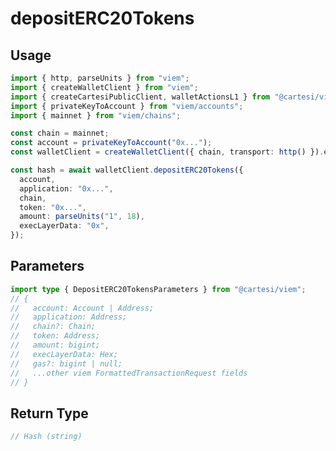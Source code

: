 # depositERC20Tokens

## Usage

```ts twoslash
import { http, parseUnits } from "viem";
import { createWalletClient } from "viem";
import { createCartesiPublicClient, walletActionsL1 } from "@cartesi/viem";
import { privateKeyToAccount } from "viem/accounts";
import { mainnet } from "viem/chains";

const chain = mainnet;
const account = privateKeyToAccount("0x...");
const walletClient = createWalletClient({ chain, transport: http() }).extend(walletActionsL1());

const hash = await walletClient.depositERC20Tokens({
  account,
  application: "0x...",
  chain,
  token: "0x...",
  amount: parseUnits("1", 18),
  execLayerData: "0x",
});
```

## Parameters

```ts twoslash
import type { DepositERC20TokensParameters } from "@cartesi/viem";
// {
//   account: Account | Address;
//   application: Address;
//   chain?: Chain;
//   token: Address;
//   amount: bigint;
//   execLayerData: Hex;
//   gas?: bigint | null;
//   ...other viem FormattedTransactionRequest fields
// }
```

## Return Type

```ts twoslash
// Hash (string)
```
